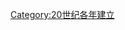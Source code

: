 {{estcat|191|3|1909|1920}}
{{Commons category|1913 establishments}}
{{Commonscat|1913 establishments}}
[[Category:20世纪各年建立|Category:20世纪各年建立]]